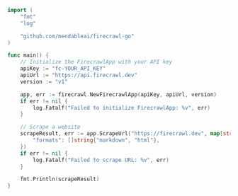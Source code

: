 ```go Go
import (
	"fmt"
	"log"

	"github.com/mendableai/firecrawl-go"
)

func main() {
	// Initialize the FirecrawlApp with your API key
	apiKey := "fc-YOUR_API_KEY"
	apiUrl := "https://api.firecrawl.dev"
	version := "v1"

	app, err := firecrawl.NewFirecrawlApp(apiKey, apiUrl, version)
	if err != nil {
		log.Fatalf("Failed to initialize FirecrawlApp: %v", err)
	}

	// Scrape a website
	scrapeResult, err := app.ScrapeUrl("https://firecrawl.dev", map[string]any{
		"formats": []string{"markdown", "html"},
	})
	if err != nil {
		log.Fatalf("Failed to scrape URL: %v", err)
	}

	fmt.Println(scrapeResult)
}
```